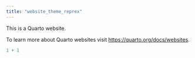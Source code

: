 ```yaml
---
title: "website_theme_reprex"
---
```


This is a Quarto website.

To learn more about Quarto websites visit <https://quarto.org/docs/websites>.

```r
1 + 1
```
